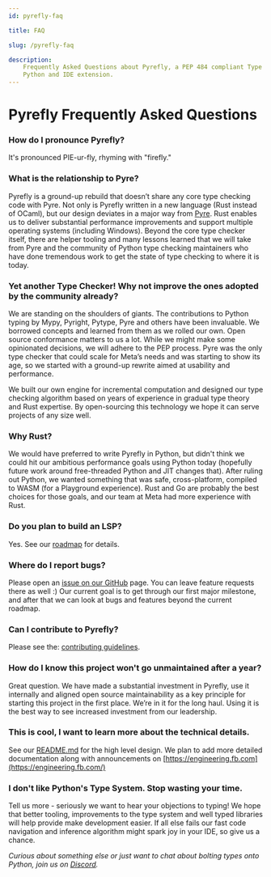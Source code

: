 ```yaml
---
id: pyrefly-faq

title: FAQ

slug: /pyrefly-faq

description:
    Frequently Asked Questions about Pyrefly, a PEP 484 compliant Type Checker for
    Python and IDE extension.
---
```


# Pyrefly Frequently Asked Questions

### How do I pronounce Pyrefly?

It's pronounced PIE-ur-fly, rhyming with "firefly."

### What is the relationship to Pyre?

Pyrefly is a ground-up rebuild that doesn’t share any core type checking code with Pyre. Not only is Pyrefly written in a new language (Rust instead of OCaml), but our design deviates in a major way from [Pyre](https://pyre-check.org/). Rust enables us to deliver substantial performance improvements and support multiple operating systems (including Windows). Beyond the core type checker itself, there are helper tooling and many lessons learned that we will take from Pyre and the community of Python type checking maintainers who have done tremendous work to get the state of type checking to where it is today.

### Yet another Type Checker! Why not improve the ones adopted by the community already?

We are standing on the shoulders of giants. The contributions to Python typing by Mypy, Pyright, Pytype, Pyre and others have been invaluable. We borrowed concepts and learned from them as we rolled our own. Open source conformance matters to us a lot. While we might make some opinionated decisions, we will adhere to the PEP process. Pyre was the only type checker that could scale for Meta’s needs and was starting to show its age, so we started with a ground-up rewrite aimed at usability and performance.

We built our own engine for incremental computation and designed our type checking algorithm based on years of experience in gradual type theory and Rust expertise. By open-sourcing this technology we hope it can serve projects of any size well.

### Why Rust?

We would have preferred to write Pyrefly in Python, but didn't think we could hit our ambitious performance goals using Python today (hopefully future work around free-threaded Python and JIT changes that). After ruling out Python, we wanted something that was safe, cross-platform, compiled to WASM (for a Playground experience). Rust and Go are probably the best choices for those goals, and our team at Meta had more experience with Rust.

### Do you plan to build an LSP?

Yes. See our [roadmap](https://github.com/facebook/pyrefly/milestone/1) for details.

### Where do I report bugs?

Please open an [issue on our GitHub](https://github.com/facebook/pyrefly/issues) page. You can leave feature requests there as well :) Our current goal is to get through our first major milestone, and after that we can look at bugs and features beyond the current roadmap.

### Can I contribute to Pyrefly?

Please see the: [contributing guidelines](https://github.com/facebook/pyrefly/blob/main/CONTRIBUTING.md).

### How do I know this project won't go unmaintained after a year?

Great question. We have made a substantial investment in Pyrefly, use it internally and aligned open source maintainability as a key principle for starting this project in the first place. We’re in it for the long haul. Using it is the best way to see increased investment from our leadership.

### This is cool, I want to learn more about the technical details.

See our [README.md](https://github.com/facebook/pyrefly/blob/main/README.md) for the high level design. We plan to add more detailed documentation along with announcements on [https://engineering.fb.com](https://engineering.fb.com/)

### I don't like Python's Type System. Stop wasting your time.

Tell us more - seriously we want to hear your objections to typing! We hope that better tooling, improvements to the type system and well typed libraries will help provide make development easier. If all else fails our fast code navigation and inference algorithm might spark joy in your IDE, so give us a chance.

_Curious about something else or just want to chat about bolting types onto Python, join us on [Discord](https://discord.gg/Cf7mFQtW7W)._
